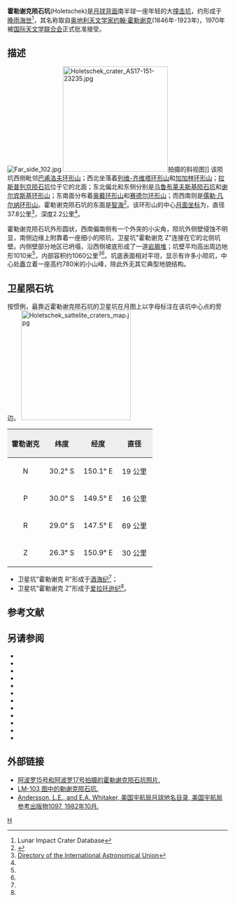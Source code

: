 {{lunar crater data|
 image= Holetschek LROC.jpg|240px|
 caption=[[月球勘测轨道器|月球勘测轨道器]] 拍摄的图像|
 latitude=27.61|
 N_or_S=S|
 longitude=151.15|
 E_or_W=E|
 diameter=37.8公里|
 depth=2.2公里|
 colong=209|
 eponym=[[约翰·霍勒谢克|约翰·霍勒谢克]]}}
'''霍勒谢克陨石坑'''(Holetschek)是[[月球背面|月球背面]]南半球一座年轻的大[[撞击坑|撞击坑]]，约形成于[[晚雨海世|晚雨海世]]<ref name=LICD>Lunar Impact Crater Database</ref>，其名称取自[[奥地利|奥地利]][[天文学家|天文学家]][[约翰·霍勒谢克|约翰·霍勒谢克]](1846年-1923年)，1970年被[[国际天文学联合会|国际天文学联合会]]正式批准接受。

==描述==
[[Image:Far_side_102.jpg|thumb]]
[[Image:Holetschek_crater_AS17-151-23235.jpg|240px]]拍摄的斜视图]]
该陨坑西侧毗邻[[巴甫洛夫环形山|巴甫洛夫环形山]]；西北坐落着[[列维-齐维塔环形山|列维-齐维塔环形山]]和[[加加林环形山|加加林环形山]]；[[拉斯普列京陨石坑|拉斯普列京陨石坑]]位于它的北面；东北偏北和东侧分别是[[乌鲁布莱夫斯基陨石坑|乌鲁布莱夫斯基陨石坑]]和[[谢尔宾斯基环形山|谢尔宾斯基环形山]]；东南面分布着[[奥戴环形山|奥戴环形山]]和[[赛德尔环形山|赛德尔环形山]]；而西南则是[[儒勒·凡尔纳环形山|儒勒·凡尔纳环形山]]。霍勒谢克陨石坑的东面是[[智海_(月海)|智海]]<ref>{{Cite web |url=http://planetarynames.wr.usgs.gov/images/Lunar/lac_103_wac.pdf |title=Crater Holetschek on LAC-103 map |accessdate=2016-07-12 |archive-date=2016-03-05 |archive-url=https://web.archive.org/web/20160305142200/http://planetarynames.wr.usgs.gov/images/Lunar/lac_103_wac.pdf |dead-url=no }}</ref>。该环形山的中心[[月面坐标|月面坐标]]为{{Coord|27.61|S|151.15|E|globe:Moon|nogoogle=1|noosm=1}}，直径37.8公里<ref name="IAU">[http://planetarynames.wr.usgs.gov/Feature/2541 Directory of the International Astronomical Union]</ref>，深度2.2公里<ref name="LICD"/>。

霍勒谢克陨石坑外形圆状，西南偏南侧有一个外突的小尖角，陨坑外侧壁侵蚀不明显，南侧边缘上附靠着一座细小的陨坑，卫星坑"霍勒谢克 Z"连接在它的北侧坑壁。内侧壁部分地区已坍塌，沿西侧坡底形成了一道[[岩屑堆|岩屑堆]]；坑壁平均高出周边地形1010米<ref name="LICD"/>，内部容积约1060公里<sup>3</sup><ref name="LICD"/>。坑底表面相对平坦，显示有许多小陨坑，中心处矗立着一座高约780米的小山峰，除此外无其它典型地貌结构。

==卫星陨石坑==
按惯例，最靠近霍勒谢克陨石坑的卫星坑在月图上以字母标注在该坑中心点的旁边。
[[Image:Holetschek_sattelite_craters_map.jpg|250px]]

{| class="wikitable"
!width="25%" style="background:#eeeeee;" |霍勒谢克 
!width="25%" style="background:#eeeeee;" |纬度
!width="25%" style="background:#eeeeee;" |经度
!width="25%" style="background:#eeeeee;" |直径
|-
|align="center"|N
|align="center"|30.2° S
|align="center"|150.1° E
|align="center"|19 公里
|-
|align="center"|P
|align="center"|30.0° S
|align="center"|149.5° E
|align="center"|16 公里
|-
|align="center"|R
|align="center"|29.0° S
|align="center"|147.5° E
|align="center"|69 公里
|-
|align="center"|Z
|align="center"|26.3° S
|align="center"|150.9° E
|align="center"|30 公里
|}
* 卫星坑"霍勒谢克 R"形成于[[酒海纪|酒海纪]]<ref name="LICD"/>；
* 卫星坑"霍勒谢克 Z"形成于[[爱拉托逊纪|爱拉托逊纪]]<ref name="LICD"/>。{{clear}}

== 参考文献 ==
{{Reflist}}

==另请参阅==
{{refbegin}}
* {{cite book
  | last1 = Andersson
  | first1 = L. E.
  | last2 = Whitaker
  | first2 = E. A.
  | authorlink2 = Ewen Whitaker
  | date = 1982
  | title = [[NASA|NASA]] Catalogue of Lunar Nomenclature
  | publisher = NASA RP-1097
  | ref = harv
  }}
* {{cite web
  | last = Blue
  | first = Jennifer
  | date = July 25, 2007
  | title = Gazetteer of Planetary Nomenclature
  | publisher = [[United_States_Geological_Survey|USGS]]
  | url = http://planetarynames.wr.usgs.gov/
  | accessdate = 2007-08-05
  | ref = harv
  | archive-date = 2019-12-05
  | archive-url = https://web.archive.org/web/20191205162958/https://planetarynames.wr.usgs.gov/
  | dead-url = no
  }}
* {{cite book
  | last1 = Bussey
  | first1 = B.
  | authorlink1 = Ben Bussey
  | last2 = Spudis
  | first2 = P.
  | authorlink2 = Paul Spudis
  | date = 2004
  | title = The Clementine Atlas of the Moon
  | publisher = Cambridge University Press
  | location = New York
  | isbn = 978-0-521-81528-4
  | ref = harv
  }}
* {{cite book
  | last1 = Cocks
  | first1 = Elijah E.
  | last2 = Cocks
  | first2 = Josiah C.
  | date = 1995
  | title = Who's Who on the Moon: A Biographical Dictionary of Lunar Nomenclature
  | url = https://archive.org/details/isbn_9780936389271
  | publisher = Tudor Publishers
  | isbn = 978-0-936389-27-1
  | ref = harv
  }}
* {{cite web
  | last = McDowell
  | first = Jonathan
  | date = July 15, 2007
  | url = http://host.planet4589.org/astro/lunar/
  | title = Lunar Nomenclature
  | publisher = Jonathan's Space Report
  | accessdate = 2007-10-24
  | ref = harv
  | archive-date = 2019-06-21
  | archive-url = https://web.archive.org/web/20190621012337/http://host.planet4589.org/astro/lunar/
  | dead-url = no
  }}
* {{cite journal| last1 = Menzel| first1 = D. H.| last2 = Minnaert| first2 = M.| last3 = Levin| first3 = B.| last4 = Dollfus| first4 = A.| last5 = Bell| first5 = B.| title = Report on Lunar Nomenclature by the Working Group of Commission 17 of the IAU| doi = 10.1007/BF00171763| journal = Space Science Reviews| volume = 12| issue = 2| pages = 136–186| date = 1971| bibcode = 1971SSRv...12..136M| ref = harv}}
* {{cite book
  | first = Patrick
  | last = Moore
  | authorlink = Patrick Moore
  | date = 2001
  | title = On the Moon
  | url = https://archive.org/details/patrickmooreonmo00patr
  | publisher = Sterling Publishing Co.
  | isbn = 978-0-304-35469-6
  | ref = harv
  }}
* {{cite book
  | first = Fred W.
  | last = Price
  | date = 1988
  | title = The Moon Observer's Handbook
  | publisher = Cambridge University Press
  | isbn = 978-0-521-33500-3
  | ref = harv
  }}
* {{cite book
  | last = Rükl
  | first = Antonín
  | authorlink = Antonín Rükl
  | date = 1990
  | title = Atlas of the Moon
  | publisher = Kalmbach Books
  | isbn = 978-0-913135-17-4
  | ref = harv
  }}
* {{cite book
  | last = Webb
  | first = Rev. T. W.
  | authorlink = Thomas William Webb
  | date = 1962
  | title = Celestial Objects for Common Telescopes
  | url = https://archive.org/details/celestialobjects00webb
  | edition = 6th revised
  | publisher = Dover
  | isbn = 978-0-486-20917-3
  | ref = harv
  }}
* {{cite book
  | first = Ewen A.
  | last = Whitaker
  | authorlink = Ewen Whitaker
  | date = 1999
  | title = Mapping and Naming the Moon
  | publisher = Cambridge University Press
  | isbn = 978-0-521-62248-6
  | ref = harv
  }}
* {{cite book
  | first = Peter T.
  | last = Wlasuk
  | date = 2000
  | title = Observing the Moon
  | publisher = Springer
  | isbn = 978-1-85233-193-1
  | ref = harv
 }}
{{refend}}

==外部链接==
* [http://www.lpi.usra.edu/resources/apollo/search/feature/?feature=Holetschek 阿波罗15号和阿波罗17号拍摄的霍勒谢克陨石坑照片.]
* [http://www.lpi.usra.edu/resources/mapcatalog/LM/lm103/ LM-103 图中的勒谢克陨石坑.] {{Wayback|url=http://www.lpi.usra.edu/resources/mapcatalog/LM/lm103/ |date=20160303191504 }}
* [http://planet4589.org/astro/lunar/RP-1097.pdf Andersson, L.E., and E.A. Whitaker, 美国宇航局月球地名目录, 美国宇航局参考出版物1097, 1982年10月.] {{Wayback|url=http://planet4589.org/astro/lunar/RP-1097.pdf |date=20141006125838 }}

[[Category:月球环形山|H]]
{{月球環形山 (G-K)}}